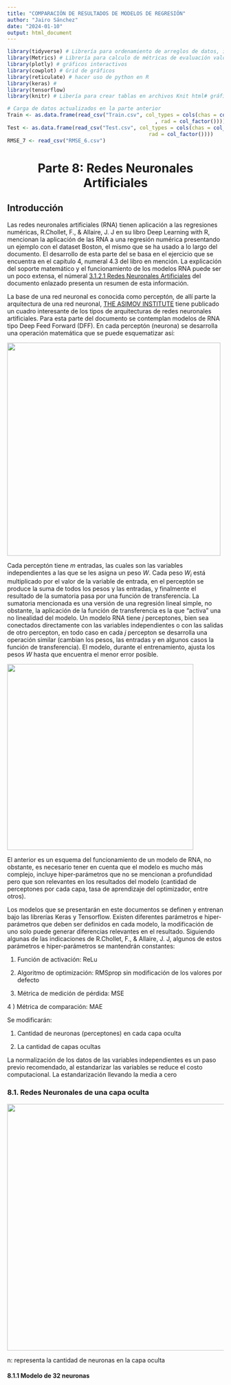 ```yaml
---
title: "COMPARACIÓN DE RESULTADOS DE MODELOS DE REGRESIÓN"
author: "Jairo Sánchez"
date: "2024-01-10"
output: html_document
---
```


```r
library(tidyverse) # Librería para ordenamiento de arreglos de datos, incluye ggplot2
library(Metrics) # Librería para calculo de métricas de evaluación valores reales vs valores predichos
library(plotly) # gráficos interactivos
library(cowplot) # Grid de gráficos
library(reticulate) # hacer uso de python en R
library(keras) # 
library(tensorflow)
library(knitr) # Libería para crear tablas en archivos Knit html# gráficos interactivos
```

```r
# Carga de datos actualizados en la parte anterior
Train <- as.data.frame(read_csv("Train.csv", col_types = cols(chas = col_factor()
                                                , rad = col_factor())))
Test <- as.data.frame(read_csv("Test.csv", col_types = cols(chas = col_factor(), 
                                              rad = col_factor())))
RMSE_7 <- read_csv("RMSE_6.csv")
```

```{=html}
<center>
<h1>Parte 8: Redes Neuronales Artificiales</h1>
</center>
```
## Introducción

Las redes neuronales artificiales (RNA) tienen aplicación a las regresiones numéricas, R.Chollet, F., & Allaire, J. J en su libro Deep Learning with R, mencionan la aplicación de las RNA a una regresión numérica presentando un ejemplo con el dataset Boston, el mismo que se ha usado a lo largo del documento. El desarrollo de esta parte del se basa en el ejercicio que se encuentra en el capítulo 4, numeral 4.3 del libro en mención. La explicación del soporte matemático y el funcionamiento de los modelos RNA puede ser un poco extensa, el númeral [3.1.2.1 Redes Neuronales Artificiales](https://repositorio.escuelaing.edu.co/handle/001/1262) del documento enlazado presenta un resumen de esta información.

La base de una red neuronal es conocida como perceptón, de allí parte la arquitectura de una red neuronal, [THE ASIMOV INSTITUTE](https://www.asimovinstitute.org/wp-content/uploads/2019/04/NeuralNetworkZo19High.png) tiene publicado un cuadro interesante de los tipos de arquitecturas de redes neuronales artificiales. Para esta parte del documento se contemplan modelos de RNA tipo Deep Feed Forward (DFF). En cada perceptón (neurona) se desarrolla una operación matemática que se puede esquematizar así:

![](images/Captura%20de%20pantalla%20de%202024-01-10%2013-11-32.png){width="496"}

Cada perceptón tiene $m$ entradas, las cuales son las variables independientes a las que se les asigna un peso $W$. Cada peso $W_i$ está multiplicado por el valor de la variable de entrada, en el perceptón se produce la suma de todos los pesos y las entradas, y finalmente el resultado de la sumatoria pasa por una función de transferencia. La sumatoria mencionada es una versión de una regresión lineal simple, no obstante, la aplicación de la función de transferencia es la que "activa" una no linealidad del modelo. Un modelo RNA tiene $j$ perceptones, bien sea conectados directamente con las variables independientes o con las salidas de otro percepton, en todo caso en cada $j$ percepton se desarrolla una operación similar (cambian los pesos, las entradas y en algunos casos la función de transferencia). El modelo, durante el entrenamiento, ajusta los pesos $W$ hasta que encuentra el menor error posible.

![](images/20.07.05.Optimizer.jpg){width="433"}

El anterior es un esquema del funcionamiento de un modelo de RNA, no obstante, es necesario tener en cuenta que el modelo es mucho más complejo, incluye hiper-parámetros que no se mencionan a profundidad pero que son relevantes en los resultados del modelo (cantidad de perceptones por cada capa, tasa de aprendizaje del optimizador, entre otros).

Los modelos que se presentarán en este documentos se definen y entrenan bajo las librerías Keras y Tensorflow. Existen diferentes parámetros e hiper-parámetros que deben ser definidos en cada modelo, la modificación de uno solo puede generar diferencias relevantes en el resultado. Siguiendo algunas de las indicaciones de R.Chollet, F., & Allaire, J. J, algunos de estos parámetros e hiper-parámetros se mantendrán constantes:

1)  Función de activación: ReLu

2)  Algoritmo de optimización: RMSprop sin modificación de los valores por defecto

3)  Métrica de medición de pérdida: MSE

4 ) Métrica de comparación: MAE

Se modificarán:

1)  Cantidad de neuronas (perceptones) en cada capa oculta

2)  La cantidad de capas ocultas

La normalización de los datos de las variables independientes es un paso previo recomendado, al estandarizar las variables se reduce el costo computacional. La estandarización llevando la media a cero

### **8.1. Redes Neuronales de una capa oculta**

![](08_Regresiones_RNADraw_1HL.jpg){width="574"}

n: representa la cantidad de neuronas en la capa oculta

#### 8.1.1 Modelo de 32 neuronas
